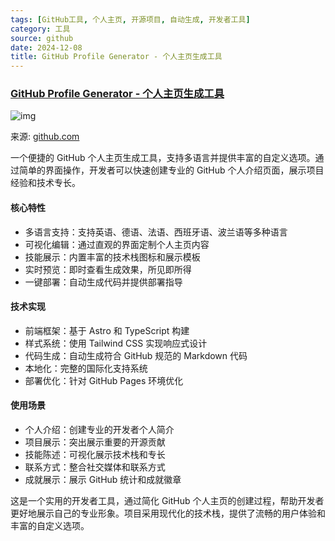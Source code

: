 ```yaml
---
tags: [GitHub工具, 个人主页, 开源项目, 自动生成, 开发者工具]
category: 工具
source: github
date: 2024-12-08
title: GitHub Profile Generator - 个人主页生成工具
---
```


### [GitHub Profile Generator - 个人主页生成工具](https://github.com/wuyasong/github-profile-generator)

![img](https://img.mengpeng.tech/i/2024/12/07/67544c5466d18.webp)

来源: [github.com](https://github.com/wuyasong/github-profile-generator)

一个便捷的 GitHub 个人主页生成工具，支持多语言并提供丰富的自定义选项。通过简单的界面操作，开发者可以快速创建专业的 GitHub 个人介绍页面，展示项目经验和技术专长。

#### 核心特性
- 多语言支持：支持英语、德语、法语、西班牙语、波兰语等多种语言
- 可视化编辑：通过直观的界面定制个人主页内容
- 技能展示：内置丰富的技术栈图标和展示模板
- 实时预览：即时查看生成效果，所见即所得
- 一键部署：自动生成代码并提供部署指导

#### 技术实现
- 前端框架：基于 Astro 和 TypeScript 构建
- 样式系统：使用 Tailwind CSS 实现响应式设计
- 代码生成：自动生成符合 GitHub 规范的 Markdown 代码
- 本地化：完整的国际化支持系统
- 部署优化：针对 GitHub Pages 环境优化

#### 使用场景
- 个人介绍：创建专业的开发者个人简介
- 项目展示：突出展示重要的开源贡献
- 技能陈述：可视化展示技术栈和专长
- 联系方式：整合社交媒体和联系方式
- 成就展示：展示 GitHub 统计和成就徽章

这是一个实用的开发者工具，通过简化 GitHub 个人主页的创建过程，帮助开发者更好地展示自己的专业形象。项目采用现代化的技术栈，提供了流畅的用户体验和丰富的自定义选项。 